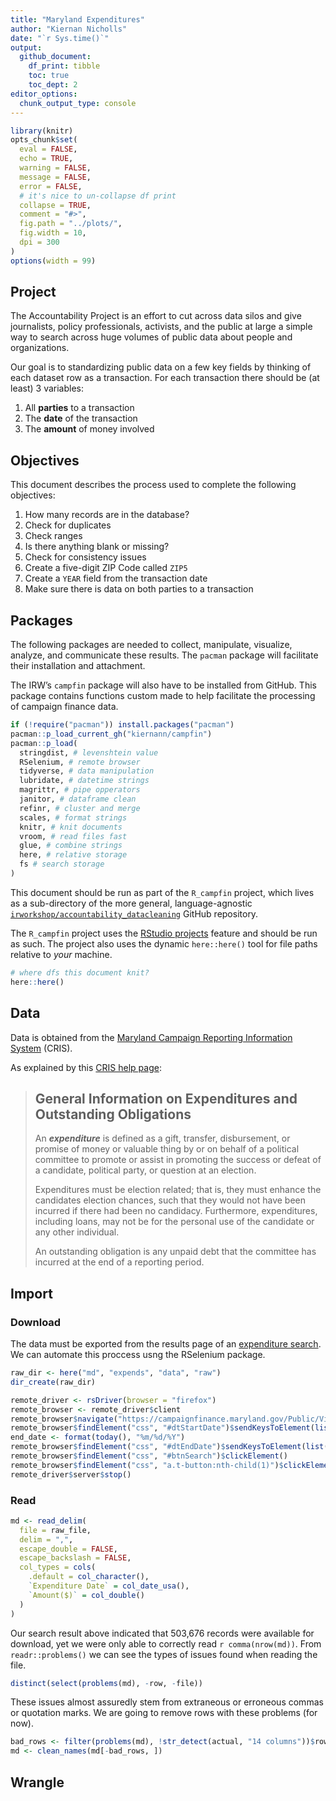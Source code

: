 ```yaml
---
title: "Maryland Expenditures"
author: "Kiernan Nicholls"
date: "`r Sys.time()`"
output:
  github_document: 
    df_print: tibble
    toc: true
    toc_dept: 2
editor_options: 
  chunk_output_type: console
---
```


<!-- Place comments regarding knitting here -->

```r
library(knitr)
opts_chunk$set(
  eval = FALSE,
  echo = TRUE,
  warning = FALSE,
  message = FALSE,
  error = FALSE,
  # it's nice to un-collapse df print
  collapse = TRUE,
  comment = "#>",
  fig.path = "../plots/",
  fig.width = 10,
  dpi = 300
)
options(width = 99)
```

## Project

The Accountability Project is an effort to cut across data silos and give journalists, policy
professionals, activists, and the public at large a simple way to search across huge volumes of
public data about people and organizations.

Our goal is to standardizing public data on a few key fields by thinking of each dataset row as a
transaction. For each transaction there should be (at least) 3 variables:

1. All **parties** to a transaction
2. The **date** of the transaction
3. The **amount** of money involved

## Objectives

This document describes the process used to complete the following objectives:

1. How many records are in the database?
1. Check for duplicates
1. Check ranges
1. Is there anything blank or missing?
1. Check for consistency issues
1. Create a five-digit ZIP Code called `ZIP5`
1. Create a `YEAR` field from the transaction date
1. Make sure there is data on both parties to a transaction

## Packages

The following packages are needed to collect, manipulate, visualize, analyze, and communicate
these results. The `pacman` package will facilitate their installation and attachment.

The IRW's `campfin` package will also have to be installed from GitHub. This package contains
functions custom made to help facilitate the processing of campaign finance data.

```r
if (!require("pacman")) install.packages("pacman")
pacman::p_load_current_gh("kiernann/campfin")
pacman::p_load(
  stringdist, # levenshtein value
  RSelenium, # remote browser
  tidyverse, # data manipulation
  lubridate, # datetime strings
  magrittr, # pipe opperators
  janitor, # dataframe clean
  refinr, # cluster and merge
  scales, # format strings
  knitr, # knit documents
  vroom, # read files fast
  glue, # combine strings
  here, # relative storage
  fs # search storage 
)
```

This document should be run as part of the `R_campfin` project, which lives as a sub-directory of
the more general, language-agnostic [`irworkshop/accountability_datacleaning`][01] GitHub
repository.

The `R_campfin` project uses the [RStudio projects][02] feature and should be run as such. The
project also uses the dynamic `here::here()` tool for file paths relative to _your_ machine.

```r
# where dfs this document knit?
here::here()
```

[01]: https://github.com/irworkshop/accountability_datacleaning "TAP repo"
[02]: https://support.rstudio.com/hc/en-us/articles/200526207-Using-Projects "Rproj"

## Data

Data is obtained from the [Maryland Campaign Reporting Information System][03] (CRIS).

As explained by this [CRIS help page][04]:

> ## General Information on Expenditures and Outstanding Obligations
>
> An ***expenditure*** is defined as a gift, transfer, disbursement, or promise of money or
valuable thing by or on behalf of a political committee to promote or assist in promoting the
success or defeat of a candidate, political party, or question at  an election.
> 
> Expenditures must be election related; that is, they must enhance the candidates election
chances, such that they would not have been incurred if there had been no candidacy. Furthermore,
expenditures, including loans, may not be for the personal use of the candidate or any other
individual.
> 
> An outstanding obligation is any unpaid debt that the committee has incurred at the end of a
reporting period.

[03]: https://campaignfinance.maryland.gov/Home/Logout
[04]: https://campaignfinance.maryland.gov/home/viewpage?title=View%20Expenditures%20/%20Outstanding%20Obligations&link=Public/ViewExpenses

## Import

### Download

The data must be exported from the results page of an [expenditure search][05]. We can automate
this proccess usng the RSelenium package.

```r
raw_dir <- here("md", "expends", "data", "raw")
dir_create(raw_dir)
```

```r
remote_driver <- rsDriver(browser = "firefox")
remote_browser <- remote_driver$client
remote_browser$navigate("https://campaignfinance.maryland.gov/Public/ViewExpenses")
remote_browser$findElement("css", "#dtStartDate")$sendKeysToElement(list("01/01/2008"))
end_date <- format(today(), "%m/%d/%Y")
remote_browser$findElement("css", "#dtEndDate")$sendKeysToElement(list(end_date))
remote_browser$findElement("css", "#btnSearch")$clickElement()
remote_browser$findElement("css", "a.t-button:nth-child(1)")$clickElement()
remote_driver$server$stop()
```

[05]: https://campaignfinance.maryland.gov/Public/ViewExpenses

### Read

```r
md <- read_delim(
  file = raw_file,
  delim = ",",
  escape_double = FALSE,
  escape_backslash = FALSE,
  col_types = cols(
    .default = col_character(),
    `Expenditure Date` = col_date_usa(),
    `Amount($)` = col_double()
  )
)
```

Our search result above indicated that 503,676 records were available for download, yet we were
only able to correctly read `r comma(nrow(md))`. From `readr::problems()` we can see the types
of issues found when reading the file.

```r
distinct(select(problems(md), -row, -file))
```

These issues almost assuredly stem from extraneous or erroneous commas or quotation marks. We are
going to remove rows with these problems (for now).

```r
bad_rows <- filter(problems(md), !str_detect(actual, "14 columns"))$row
md <- clean_names(md[-bad_rows, ])
```

## Wrangle 
